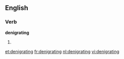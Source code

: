 ==English==

===Verb===
'''denigrating'''

# {{present participle of|[[denigrate]]}}

[[et:denigrating]]
[[fr:denigrating]]
[[nl:denigrating]]
[[vi:denigrating]]